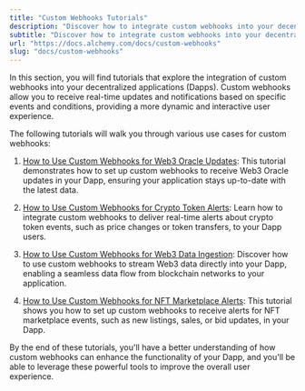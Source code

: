 ```yaml
---
title: "Custom Webhooks Tutorials"
description: "Discover how to integrate custom webhooks into your decentralized applications (Dapps), covering Web3 Oracle updates, crypto token alerts, data ingestion, and NFT marketplace alerts."
subtitle: "Discover how to integrate custom webhooks into your decentralized applications (Dapps), covering Web3 Oracle updates, crypto token alerts, data ingestion, and NFT marketplace alerts."
url: "https://docs.alchemy.com/docs/custom-webhooks"
slug: "docs/custom-webhooks"
---
```


In this section, you will find tutorials that explore the integration of custom webhooks into your decentralized applications (Dapps). Custom webhooks allow you to receive real-time updates and notifications based on specific events and conditions, providing a more dynamic and interactive user experience.

The following tutorials will walk you through various use cases for custom webhooks:

1. [How to Use Custom Webhooks for Web3 Oracle Updates](/docs/how-to-use-custom-webhooks-for-web3-oracle-updates): This tutorial demonstrates how to set up custom webhooks to receive Web3 Oracle updates in your Dapp, ensuring your application stays up-to-date with the latest data.

2. [How to Use Custom Webhooks for Crypto Token Alerts](/docs/how-to-use-custom-webhooks-for-crypto-token-alerts): Learn how to integrate custom webhooks to deliver real-time alerts about crypto token events, such as price changes or token transfers, to your Dapp users.

3. [How to Use Custom Webhooks for Web3 Data Ingestion](/docs/how-to-use-custom-webhooks-for-web3-data-ingestion): Discover how to use custom webhooks to stream Web3 data directly into your Dapp, enabling a seamless data flow from blockchain networks to your application.

4. [How to Use Custom Webhooks for NFT Marketplace Alerts](/docs/how-to-use-custom-webhooks-for-nft-marketplace-alerts): This tutorial shows you how to set up custom webhooks to receive alerts for NFT marketplace events, such as new listings, sales, or bid updates, in your Dapp.

By the end of these tutorials, you'll have a better understanding of how custom webhooks can enhance the functionality of your Dapp, and you'll be able to leverage these powerful tools to improve the overall user experience.

